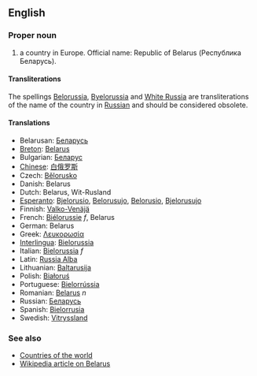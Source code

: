 ==English==

===Proper noun===

# a country in Europe. Official name: Republic of Belarus (Республика Беларусь).

====Transliterations====
The spellings [[Belorussia]], [[Byelorussia]] and [[White Russia]] are transliterations of the name of the country in [[Russian]] and should be considered obsolete.

====Translations====
*Belarusan: [[Беларусь]]
*[[Breton]]: [[Belarus]]
*Bulgarian: [[Беларус]]
*[[Chinese]]: [[白俄罗斯]]
*Czech: [[Bělorusko]]
*Danish: Belarus
*Dutch: Belarus, Wit-Rusland
*[[Esperanto]]: [[Bjelorusio]], [[Belorusujo]], [[Belorusio]], [[Bjelorusujo]]
*Finnish: [[Valko-Venäjä]]
*French: [[Biélorussie]] ''f'', Belarus
*German: Belarus
*Greek: [[Λευκορωσία]]
*[[Interlingua]]: [[Bielorussia]]
*Italian: [[Bielorussia]] ''f''
*Latin: [[Russia Alba]]
*Lithuanian: [[Baltarusija]]
*Polish: [[Białoruś]]
*Portuguese: [[Bielorrússia]]
*Romanian: [[Belarus]] ''n''
*Russian: [[Беларусь]]
*Spanish: [[Bielorrusia]]
*Swedish: [[Vitryssland]]

===See also===
*[[Countries of the world]]
*[[en:Belarus|Wikipedia article on Belarus]]